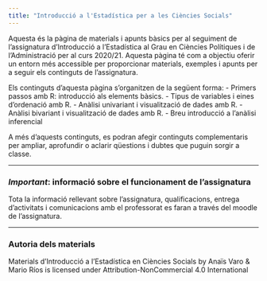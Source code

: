 ```yaml
---
title: "Introducció a l'Estadística per a les Ciències Socials"
---
```


Aquesta és la pàgina de materials i apunts bàsics per al seguiment de l'assignatura d'Introducció a l'Estadística al Grau en Ciències Polítiques i de l'Administració per al curs 2020/21. Aquesta pàgina té com a objectiu oferir un entorn més accessible per proporcionar materials, exemples i apunts per a seguir els continguts de l'assignatura.  

Els continguts d'aquesta pàgina s'organitzen de la següent forma: 
- Primers passos amb R: introducció als elements bàsics. 
- Tipus de variables i eines d'ordenació amb R.
- Anàlisi univariant i visualització de dades amb R.
- Anàlisi bivariant i visualització de dades amb R. 
- Breu introducció a l'anàlisi inferencial 

A més d'aquests continguts, es podran afegir continguts complementaris per ampliar, aprofundir o aclarir qüestions i dubtes que puguin sorgir a classe. 

***

### *Important*: informació sobre el funcionament de l'assignatura

Tota la informació rellevant sobre l'assignatura, qualificacions, entrega d'activitats i comunicacions amb el professorat es faran a través del moodle de l'assignatura. 

***

### Autoria dels materials 
Materials d'Introducció a l'Estadística en Ciències Socials by Anaïs Varo & Mario Ríos is licensed under Attribution-NonCommercial 4.0 International 